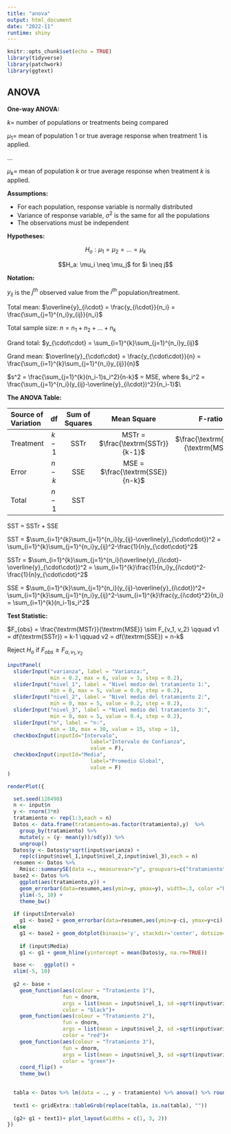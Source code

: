 ```yaml
---
title: "anova"
output: html_document
date: "2022-11"
runtime: shiny
---
```


```r
knitr::opts_chunk$set(echo = TRUE)
library(tidyverse)
library(patchwork)
library(ggtext)
```


## ANOVA 


**One-way ANOVA:**

$k =$ number of populations or treatments being compared

$\mu_1 =$ mean of population 1 or true average response when treatment 1 is applied.

...

$\mu_k =$ mean of population $k$ or true average response when treatment $k$ is applied.
  
**Assumptions:**


- For each population, response variable is normally distributed
- Variance of response variable, $\sigma^2$ is the same for all the populations
- The observations must be independent


**Hypotheses:**

$$H_o: \mu_1 = \mu_2 = ... = \mu_k$$

$$H_a: \mu_i \neq \mu_j$ for $i \neq j$$

**Notation:**

$y_{ij}$ is the $j^{th}$ observed value from the $i^{th}$ population/treatment.

Total mean:  $\overline{y}_{i\cdot} = \frac{y_{i\cdot}}{n_i} = \frac{\sum_{j=1}^{n_i}y_{ij}}{n_i}$
      
Total sample size:  $n = n_1 + n_2 + ... + n_k$ 
  	
Grand total:  $y_{\cdot\cdot} = \sum_{i=1}^{k}\sum_{j=1}^{n_i}y_{ij}$
  	
Grand mean:  $\overline{y}_{\cdot\cdot} = \frac{y_{\cdot\cdot}}{n} = \frac{\sum_{i=1}^{k}\sum_{j=1}^{n_i}y_{ij}}{n}$


$s^2 = \frac{\sum_{j=1}^{k}(n_i-1)s_i^2}{n-k}$ = MSE, where	$s_i^2 = \frac{\sum_{j=1}^{n_i}(y_{ij}-\overline{y}_{i\cdot})^2}{n_i-1}$\\

**The ANOVA Table:**


|     Source of Variation | df | Sum of Squares | Mean Square | F-ratio |
|:---|:---:|:---:|:---:|:---:|:---:|
|     Treatment | $k-1$ | SSTr | MSTr = $\frac{\textrm{SSTr}}{k-1}$ | $\frac{\textrm{MSTr}}{\textrm{MSE}}$ |
|     Error | $n-k$ | SSE | MSE = $\frac{\textrm{SSE}}{n-k}$ |  |
|     Total | $n-1$ | SST |  |  |

SST = SSTr + SSE
      
SST = $\sum_{i=1}^{k}\sum_{j=1}^{n_i}(y_{ij}-\overline{y}_{\cdot\cdot})^2 = \sum_{i=1}^{k}\sum_{j=1}^{n_i}y_{ij}^2-\frac{1}{n}y_{\cdot\cdot}^2$

SSTr = $\sum_{i=1}^{k}\sum_{j=1}^{n_i}(\overline{y}_{i\cdot}-\overline{y}_{\cdot\cdot})^2 = \sum_{i=1}^{k}\frac{1}{n_i}y_{i\cdot}^2-\frac{1}{n}y_{\cdot\cdot}^2$

SSE = $\sum_{i=1}^{k}\sum_{j=1}^{n_i}(y_{ij}-\overline{y}_{i\cdot})^2= \sum_{i=1}^{k}\sum_{j=1}^{n_i}y_{ij}^2-\sum_{i=1}^{k}\frac{y_{i\cdot}^2}{n_i} = \sum_{i=1}^{k}(n_i-1)s_i^2$

**Test Statistic:**

$F_{obs} = \frac{\textrm{MSTr}}{\textrm{MSE}} \sim F_{v_1, v_2} \qquad  v1 = df(\textrm{SSTr}) = k-1 \qquad v2 = df(\textrm{SSE}) = n-k$
	
Reject $H_o$ if $F_{obs} \geq F_{\alpha, v_1, v_2}$

```r
inputPanel(
  sliderInput("varianza", label = "Varianza:",
              min = 0.2, max = 6, value = 3, step = 0.2),
  sliderInput("nivel_1", label = "Nivel medio del tratamiento 1:",
              min = 0, max = 5, value = 0.0, step = 0.2), 
  sliderInput("nivel_2", label = "Nivel medio del tratamiento 2:",
              min = 0, max = 5, value = 0.2, step = 0.2),
  sliderInput("nivel_3", label = "Nivel medio del tratamiento 3:",
              min = 0, max = 5, value = 0.4, step = 0.2),
  sliderInput("n", label = "n:",
              min = 10, max = 30, value = 15, step = 1), 
  checkboxInput(inputId="Intervalo",
                           label="Intervalo de Confianza", 
                           value = F), 
  checkboxInput(inputId="Media",
                           label="Promedio Global", 
                           value = F)
)

renderPlot({

  set.seed(128498)
  n <- input$n
  y <- rnorm(3*n)
  tratamiento <- rep(1:3,each = n)
  Datos <- data.frame(tratamiento=as.factor(tratamiento),y)  %>% 
    group_by(tratamiento) %>% 
    mutate(y = (y- mean(y))/sd(y)) %>% 
    ungroup()
  Datos$y <- Datos$y*sqrt(input$varianza) + 
    rep(c(input$nivel_1,input$nivel_2,input$nivel_3),each = n)
  resumen <- Datos %>% 
    Rmisc::summarySE(data =., measurevar="y", groupvars=c("tratamiento"))
  base2 <- Datos %>%
    ggplot(aes(tratamiento,y)) +
    geom_errorbar(data=resumen,aes(ymin=y, ymax=y), width=.3, color ="blue") +
    ylim(-5, 10) + 
    theme_bw()
  
  if (input$Intervalo) 
    g1 <- base2 + geom_errorbar(data=resumen,aes(ymin=y-ci, ymax=y+ci), width=.1, color ="blue")
  else
    g1 <- base2 + geom_dotplot(binaxis='y', stackdir='center', dotsize=.3, colour = tratamiento, fill =tratamiento)
 
    if (input$Media) 
    g1 <- g1 + geom_hline(yintercept = mean(Datos$y, na.rm=TRUE))

  base <-   ggplot() +
  xlim(-5, 10)
  
  g2 <- base + 
    geom_function(aes(colour = "Tratamiento 1"),
                  fun = dnorm, 
                  args = list(mean = input$nivel_1, sd =sqrt(input$varianza)),
                  color = "black")+
    geom_function(aes(colour = "Tratamiento 2"),
                  fun = dnorm, 
                  args = list(mean = input$nivel_2, sd =sqrt(input$varianza)),
                  color = "red")+    
    geom_function(aes(colour = "Tratamiento 3"),
                  fun = dnorm, 
                  args = list(mean = input$nivel_3, sd =sqrt(input$varianza)),
                  color = "green")+    
    coord_flip() + 
    theme_bw()
  

  tabla <- Datos %>% lm(data = ., y ~ tratamiento) %>% anova() %>% round(2)
  
  text1 <- gridExtra::tableGrob(replace(tabla, is.na(tabla), "")) 
    
  (g2+ g1 + text1)+ plot_layout(widths = c(1, 3, 2))
})
```

